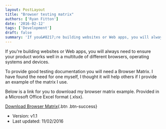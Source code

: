 ```yaml
---
layout: PostLayout
title: "Browser testing matrix"
authors: ['Ryan Fitton']
date: '2016-02-12'
tags: ['Development']
draft: false
summary: 'If you&#8217;re building websites or Web apps, you will always need to ensure your product works well in a multitude of different browsers, operating systems and devices. To provide good testing documentation you will need a Browser Matrix. I have found the need for one myself,  I thought it will help others if I provide ...'
---
```


If you're building websites or Web apps, you will always need to ensure your product works well in a multitude of different browsers, operating systems and devices.

To provide good testing documentation you will need a Browser Matrix. I have found the need for one myself, I thought it will help others if I provide an example of the matrix I use.

Below is a link for you to download my browser matrix example. Provided in a Microsoft Office Excel format (.xlsx).

[ Download Browser Matrix](/static/docs/blog/2016/02/browser-matrix-v1.1.xlsx){.btn .btn-success}

-   Version: v1.1
-   Last updated: 11/02/2016
